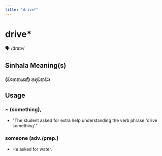 ```yaml
---
title: "drive*"
---
```


# drive*

🗣️ /draɪv/

## Sinhala Meaning(s)

### (වාහනයක්) පදවනවා

## Usage

### ~ (something),

- "The student asked for extra help understanding the verb phrase 'drive something'."


### someone (adv./prep.)

- He asked for water.

